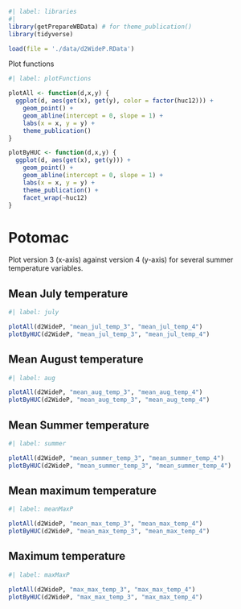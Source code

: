 
```r
#| label: libraries
#| 
library(getPrepareWBData) # for theme_publication()
library(tidyverse)

load(file = './data/d2WideP.RData')
```

Plot functions
```r
#| label: plotFunctions

plotAll <- function(d,x,y) {
  ggplot(d, aes(get(x), get(y), color = factor(huc12))) +
    geom_point() +
    geom_abline(intercept = 0, slope = 1) +
    labs(x = x, y = y) +
    theme_publication()
}

plotByHUC <- function(d,x,y) {
  ggplot(d, aes(get(x), get(y))) +
    geom_point() +
    geom_abline(intercept = 0, slope = 1) +
    labs(x = x, y = y) +
    theme_publication() +
    facet_wrap(~huc12)
}

```

# Potomac  
Plot version 3 (x-axis) against version 4 (y-axis) for several summer temperature variables.  

## Mean July temperature
```r
#| label: july

plotAll(d2WideP, "mean_jul_temp_3", "mean_jul_temp_4")
plotByHUC(d2WideP, "mean_jul_temp_3", "mean_jul_temp_4")


```

## Mean August temperature
```r
#| label: aug

plotAll(d2WideP, "mean_aug_temp_3", "mean_aug_temp_4")
plotByHUC(d2WideP, "mean_aug_temp_3", "mean_aug_temp_4")


```

## Mean Summer temperature
```r
#| label: summer

plotAll(d2WideP, "mean_summer_temp_3", "mean_summer_temp_4")
plotByHUC(d2WideP, "mean_summer_temp_3", "mean_summer_temp_4")


```

## Mean maximum temperature
```r
#| label: meanMaxP

plotAll(d2WideP, "mean_max_temp_3", "mean_max_temp_4")
plotByHUC(d2WideP, "mean_max_temp_3", "mean_max_temp_4")


```

## Maximum temperature
```r
#| label: maxMaxP

plotAll(d2WideP, "max_max_temp_3", "max_max_temp_4")
plotByHUC(d2WideP, "max_max_temp_3", "max_max_temp_4")

```

